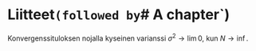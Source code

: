 # Liitteet` (followed by `# A chapter`)

Konvergenssituloksen \ref{} nojalla kyseinen varianssi $\sigma^2 \rightarrow \lim 0$, kun $N \rightarrow \inf$.